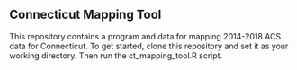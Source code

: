 
## Connecticut Mapping Tool

This repository contains a program and data for mapping 2014-2018 ACS data for Connecticut. To get started, clone this repository and set it as your working directory. Then run the ct_mapping_tool.R script.
